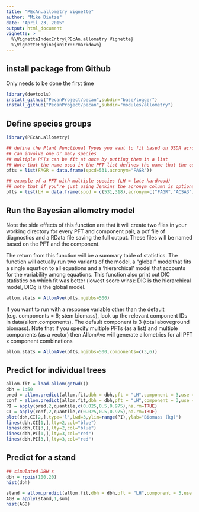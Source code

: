 ```yaml
---
title: "PEcAn.allometry Vignette"
author: "Mike Dietze"
date: "April 23, 2015"
output: html_document
vignette: >
  %\VignetteIndexEntry{PEcAn.allometry Vignette}
  %\VignetteEngine{knitr::rmarkdown}
---
```


## install package from Github

Only needs to be done the first time
```r
library(devtools)
install_github("PecanProject/pecan",subdir="base/logger")
install_github("PecanProject/pecan",subdir="modules/allometry")
```


## Define species groups

```r
library(PEcAn.allometry)

## define the Plant Functional Types you want to fit based on USDA acronyms and USFS species codes (spcd)
## can involve one or many species
## multiple PFTs can be fit at once by putting them in a list
## Note that the name used in the PFT list defines the name that the code will match against when making predictions for new individuals
pfts = list(FAGR = data.frame(spcd=531,acronym="FAGR"))

## example of a PFT with multiple species (LH = late hardwood)
## note that if you're just using Jenkins the acronym column is optional
pfts = list(LH = data.frame(spcd = c(531,318),acronym=c("FAGR","ACSA3")))

```

## Run the Bayesian allometry model

Note the side effects of this function are that it will create two files in your working directory for every PFT and component pair, a pdf file of diagnostics and a RData file saving the full output. These files will be named based on the PFT and the component.

The return from this function will be a summary table of statistics. The function will actually run two variants of the model, a "global" modelthat fits a single equation to all equations and a 'hierarchical' model that accounts for the variability among equations. This function also print out DIC statistics on which fit was better (lowest score wins): DIC is the hierarchical model, DICg is the global model.

```r
allom.stats = AllomAve(pfts,ngibbs=500)
```


If you want to run with a response variable other than the default (e.g. components = 6; stem biomass), look up the relevant component IDs in data(allom.components). The default component is 3 (total aboveground biomass). Note that if you specify multiple PFTs (as a list) and multiple components (as a vector) then AllomAve will generate allometries for all PFT x component combinations

```r
allom.stats = AllomAve(pfts,ngibbs=500,components=c(3,6))
```

## Predict for individual trees

```r
allom.fit = load.allom(getwd())
dbh = 1:50
pred = allom.predict(allom.fit,dbh = dbh,pft = "LH",component = 3,use = "Bg",interval = "prediction")
conf = allom.predict(allom.fit,dbh = dbh,pft = "LH",component = 3,use = "Bg",interval = "confidence")
PI = apply(pred,2,quantile,c(0.025,0.5,0.975),na.rm=TRUE)
CI = apply(conf,2,quantile,c(0.025,0.5,0.975),na.rm=TRUE)
plot(dbh,CI[2,],type='l',lwd=3,ylim=range(PI),ylab="Biomass (kg)")
lines(dbh,CI[1,],lty=2,col="blue")
lines(dbh,CI[3,],lty=2,col="blue")
lines(dbh,PI[1,],lty=3,col="red")
lines(dbh,PI[3,],lty=3,col="red")
```

## Predict for a stand
```r
## simulated DBH's
dbh = rpois(100,20)
hist(dbh)

stand = allom.predict(allom.fit,dbh = dbh,pft = "LH",component = 3,use = "Bg",interval = "prediction")
AGB = apply(stand,1,sum)
hist(AGB)
```


